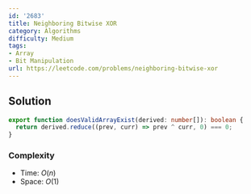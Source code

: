 ```yaml
---
id: '2683'
title: Neighboring Bitwise XOR
category: Algorithms
difficulty: Medium
tags:
- Array
- Bit Manipulation
url: https://leetcode.com/problems/neighboring-bitwise-xor
---
```


## Solution

```typescript filename="solution.ts" copy
export function doesValidArrayExist(derived: number[]): boolean {
  return derived.reduce((prev, curr) => prev ^ curr, 0) === 0;
}
```

### Complexity

- Time: $O(n)$
- Space: $O(1)$

